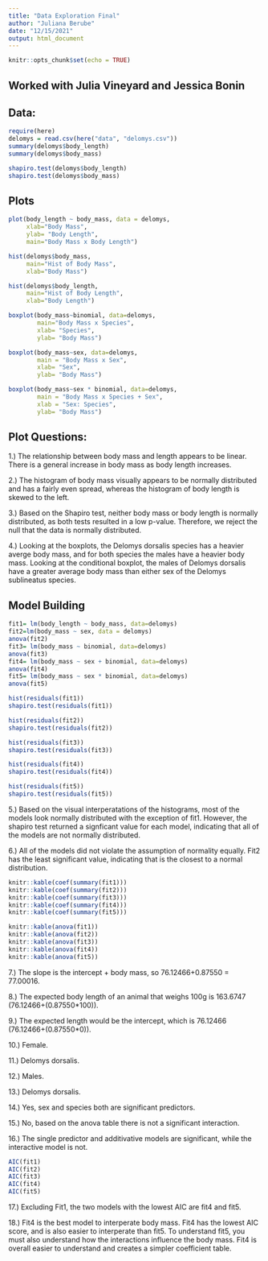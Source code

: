 ```yaml
---
title: "Data Exploration Final"
author: "Juliana Berube"
date: "12/15/2021"
output: html_document
---
```


```r
knitr::opts_chunk$set(echo = TRUE)
```

## Worked with Julia Vineyard and Jessica Bonin

## Data: 
```r
require(here)
delomys = read.csv(here("data", "delomys.csv"))
summary(delomys$body_length)
summary(delomys$body_mass)

shapiro.test(delomys$body_length)
shapiro.test(delomys$body_mass)
```

## Plots

```r
plot(body_length ~ body_mass, data = delomys,
     xlab="Body Mass",
     ylab= "Body Length",
     main="Body Mass x Body Length")
```
```r
hist(delomys$body_mass,
     main="Hist of Body Mass",
     xlab="Body Mass")
```
```r
hist(delomys$body_length, 
     main="Hist of Body Length",
     xlab="Body Length")
```
```r
boxplot(body_mass~binomial, data=delomys,
        main="Body Mass x Species",
        xlab= "Species",
        ylab= "Body Mass")
```

```r
boxplot(body_mass~sex, data=delomys,
        main = "Body Mass x Sex",
        xlab= "Sex",
        ylab= "Body Mass")
```
```r
boxplot(body_mass~sex * binomial, data=delomys,
        main = "Body Mass x Species + Sex",
        xlab = "Sex: Species",
        ylab= "Body Mass")
```

## Plot Questions: 

1.) The relationship between body mass and length appears to be linear. There is a general increase in body mass as body length increases. 

2.) The histogram of body mass visually appears to be normally distributed and has a fairly even spread, whereas the histogram of body length is skewed to the left. 

3.) Based on the Shapiro test, neither body mass or body length is normally distributed, as both tests resulted in a low p-value. Therefore, we reject the null that the data is normally distributed.

4.) Looking at the boxplots, the Delomys dorsalis species has a heavier averge body mass, and for both species the males have a heavier body mass. Looking at the conditional boxplot, the males of Delomys dorsalis have a greater average body mass than either sex of the Delomys sublineatus species. 

## Model Building


```r
fit1= lm(body_length ~ body_mass, data=delomys)
fit2=lm(body_mass ~ sex, data = delomys)
anova(fit2)
fit3= lm(body_mass ~ binomial, data=delomys)
anova(fit3)
fit4= lm(body_mass ~ sex + binomial, data=delomys)
anova(fit4)
fit5= lm(body_mass ~ sex * binomial, data=delomys)
anova(fit5)
```

```r
hist(residuals(fit1))
shapiro.test(residuals(fit1))

```

```r
hist(residuals(fit2))
shapiro.test(residuals(fit2))

```
```r
hist(residuals(fit3))
shapiro.test(residuals(fit3))

```

```r
hist(residuals(fit4))
shapiro.test(residuals(fit4))

```

```r
hist(residuals(fit5))
shapiro.test(residuals(fit5))
```

5.) Based on the visual interperatations of the histograms, most of the models look normally distributed with the exception of fit1. However, the shapiro test returned a signficant value for each model, indicating that all of the models are not normally distributed. 

6.) All of the models did not violate the assumption of normality equally. Fit2 has the least significant value, indicating that is the closest to a normal distribution.


```r
knitr::kable(coef(summary(fit1)))
knitr::kable(coef(summary(fit2)))
knitr::kable(coef(summary(fit3)))
knitr::kable(coef(summary(fit4)))
knitr::kable(coef(summary(fit5)))
```


```r
knitr::kable(anova(fit1))
knitr::kable(anova(fit2))
knitr::kable(anova(fit3))
knitr::kable(anova(fit4))
knitr::kable(anova(fit5))
```

7.) The slope is the intercept + body mass, so 76.12466+0.87550 = 77.00016.

8.) The expected body length of an animal that weighs 100g is 163.6747 (76.12466+(0.87550*100)).

9.) The expected length would be the intercept, which is 76.12466 (76.12466+(0.87550*0)).

10.) Female.

11.) Delomys dorsalis. 

12.) Males.

13.) Delomys dorsalis.

14.) Yes, sex and species both are significant predictors.

15.) No, based on the anova table there is not a significant interaction.

16.) The single predictor and additivative models are significant, while the interactive model is not.

```r
AIC(fit1)
AIC(fit2)
AIC(fit3)
AIC(fit4)
AIC(fit5)
```

17.) Excluding Fit1, the two models with the lowest AIC are fit4 and fit5.

18.) Fit4 is the best model to interperate body mass. Fit4 has the lowest AIC score, and is also easier to interperate than fit5. To understand fit5, you must also understand how the interactions influence the body mass. Fit4 is overall easier to understand and creates a simpler coefficient table. 
